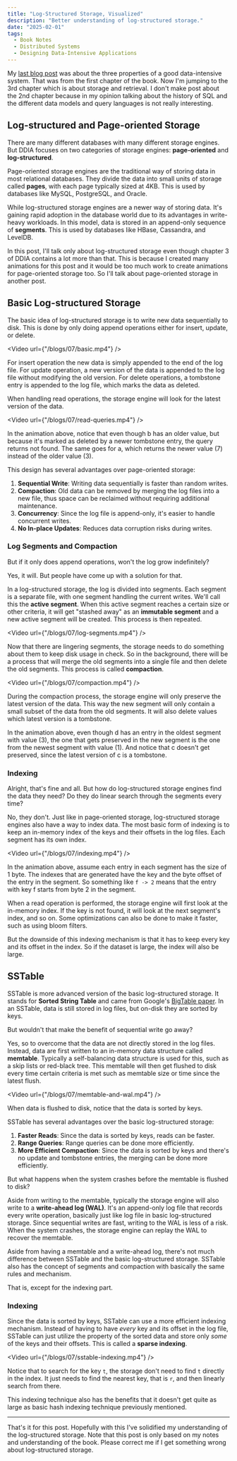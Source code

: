 ```yaml
---
title: "Log-Structured Storage, Visualized"
description: "Better understanding of log-structured storage."
date: "2025-02-01"
tags:
  - Book Notes
  - Distributed Systems
  - Designing Data-Intensive Applications
---
```


My [last blog post](https://danils.xyz/blog/06-ddia-01) was about the three properties of a good data-intensive system.
That was from the first chapter of the book. Now I'm jumping to the 3rd chapter which is about storage and retrieval.
I don't make post about the 2nd chapter because in my opinion talking about the history of SQL and
the different data models and query languages is not really interesting.

## Log-structured and Page-oriented Storage

There are many different databases with many different storage engines.
But DDIA focuses on two categories of storage engines: **page-oriented** and **log-structured**.

Page-oriented storage engines are the traditional way of storing data in most relational databases.
They divide the data into small units of storage called **pages**, with each page typically sized at 4KB.
This is used by databases like MySQL, PostgreSQL, and Oracle.

While log-structured storage engines are a newer way of storing data.
It's gaining rapid adoption in the database world due to its advantages in write-heavy workloads.
In this model, data is stored in an append-only sequence of **segments**.
This is used by databases like HBase, Cassandra, and LevelDB.

In this post, I'll talk only about log-structured storage even though chapter 3 of DDIA
contains a lot more than that. This is because I created many animations for this post
and it would be too much work to create animations for page-oriented storage too.
So I'll talk about page-oriented storage in another post.

## Basic Log-structured Storage

The basic idea of log-structured storage is to write new data sequentially to disk.
This is done by only doing append operations either for insert, update, or delete.


<Video url={"/blogs/07/basic.mp4"} />

For insert operation the new data is simply appended to the end of the log file.
For update operation, a new version of the data is appended to the log file without modifying the old version.
For delete operations, a tombstone entry is appended to the log file, which marks the data as deleted.

When handling read operations, the storage engine will look for the latest version of the data.

<Video url={"/blogs/07/read-queries.mp4"} />

In the animation above, notice that even though b has an older value, but because it's marked as deleted
by a newer tombstone entry, the query returns not found. The same goes for a,
which returns the newer value (7) instead of the older value (3).

This design has several advantages over page-oriented storage:

1. **Sequential Write**: Writing data sequentially is faster than random writes.
2. **Compaction**: Old data can be removed by merging the log files into a
   new file, thus space can be reclaimed without requiring additional maintenance.
3. **Concurrency**: Since the log file is append-only, it's easier to handle concurrent writes.
4. **No In-place Updates**: Reduces data corruption risks during writes.

### Log Segments and Compaction

But if it only does append operations, won't the log grow indefinitely?

Yes, it will. But people have come up with a solution for that.

In a log-structured storage, the log is divided into segments. Each segment is a separate file,
with one segment handling the current writes. We'll call this the **active segment**.
When this active segment reaches a certain size or other criteria,
it will get "stashed away" as an **immutable segment** and a new active segment will be created.
This process is then repeated.

<Video url={"/blogs/07/log-segments.mp4"} />

Now that there are lingering segments, the storage needs to do something about them to keep disk usage in check.
So in the background, there will be a process that will merge the old segments into a single file
and then delete the old segments. This process is called **compaction**.

<Video url={"/blogs/07/compaction.mp4"} />

During the compaction process, the storage engine will only preserve the latest version of the data.
This way the new segment will only contain a small subset of the data from the old segments. It will
also delete values which latest version is a tombstone.

In the animation above, even though d has an entry in the oldest segment with value (3), the one that gets preserved
in the new segment is the one from the newest segment with value (1). And notice that c doesn't get preserved,
since the latest version of c is a tombstone.

### Indexing

Alright, that's fine and all. But how do log-structured storage engines find the data they need?
Do they do linear search through the segments every time?

No, they don't. Just like in page-oriented storage, log-structured storage engines also have a way to index data.
The most basic form of indexing is to keep an in-memory index of the keys and their offsets in the log files.
Each segment has its own index.

<Video url={"/blogs/07/indexing.mp4"} />

In the animation above, assume each entry in each segment has the size of 1 byte.
The indexes that are generated have the key and the byte offset of the entry in the segment.
So something like `f -> 2` means that the entry with key f starts from byte 2 in the segment.

When a read operation is performed, the storage engine will first look at the in-memory index.
If the key is not found, it will look at the next segment's index, and so on.
Some optimizations can also be done to make it faster, such as using bloom filters.

But the downside of this indexing mechanism is that it has to keep every key and its offset in the index.
So if the dataset is large, the index will also be large.

## SSTable

SSTable is more advanced version of the basic log-structured storage.
It stands for **Sorted String Table** and came from Google's [BigTable paper](https://static.googleusercontent.com/media/research.google.com/en//archive/bigtable-osdi06.pdf).
In an SSTable, data is still stored in log files, but on-disk they are sorted by keys.

But wouldn't that make the benefit of sequential write go away?

Yes, so to overcome that the data are not directly stored in the log files.
Instead, data are first written to an in-memory data structure called **memtable**.
Typically a self-balancing data structure is used for this, such as a skip lists or red-black tree.
This memtable will then get flushed to disk every time certain criteria is met such as
memtable size or time since the latest flush.

<Video url={"/blogs/07/memtable-and-wal.mp4"} />

When data is flushed to disk, notice that the data is sorted by keys.

SSTable has several advantages over the basic log-structured storage:

1. **Faster Reads**: Since the data is sorted by keys, reads can be faster.
2. **Range Queries**: Range queries can be done more efficiently.
3. **More Efficient Compaction**: Since the data is sorted by keys and
   there's no update and tombstone entries, the merging can be done more efficiently.

But what happens when the system crashes before the memtable is flushed to disk?

Aside from writing to the memtable, typically the storage engine will also write to a **write-ahead log (WAL)**.
It's an append-only log file that records every write operation, basically just like log file in basic log-structured storage.
Since sequential writes are fast, writing to the WAL is less of a risk.
When the system crashes, the storage engine can replay the WAL to recover the memtable.

Aside from having a memtable and a write-ahead log, there's not much difference between SSTable and
the basic log-structured storage.
SSTable also has the concept of segments and compaction with basically the same rules and mechanism.

That is, except for the indexing part.

### Indexing

Since the data is sorted by keys, SSTable can use a more efficient indexing mechanism.
Instead of having to have _every_ key and its offset in the log file, SSTable can just utilize
the property of the sorted data and store only _some_ of the keys and their offsets.
This is called a **sparse indexing**.

<Video url={"/blogs/07/sstable-indexing.mp4"} />

Notice that to search for the key `t`, the storage don't need to find `t` directly in the index.
It just needs to find the nearest key, that is `r`, and then linearly search from there.

This indexing technique also has the benefits that it doesn't get quite as large as basic hash
indexing technique previously mentioned.

---

That's it for this post. Hopefully with this I've solidified my understanding of the log-structured storage.
Note that this post is only based on my notes and understanding of the book.
Please correct me if I get something wrong about log-structured storage.

